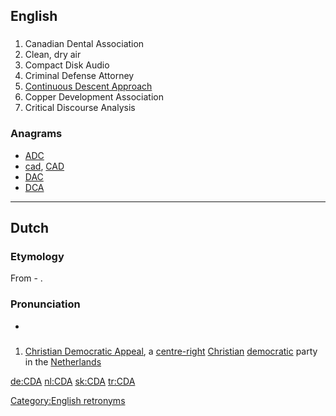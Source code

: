 {{also|CdA}}
==English==

==={{initialism-old|en}}===
{{wikipedia}}
{{en-initialism}}

# Canadian Dental Association
# Clean, dry air
# Compact Disk Audio
# Criminal Defense Attorney
# [[w:Continuous Descent Approach|Continuous Descent Approach]]
# Copper Development Association
# Critical Discourse Analysis

===Anagrams===
* [[ADC#English|ADC]]
* [[cad#English|cad]], [[CAD#English|CAD]]
* [[DAC#English|DAC]]
* [[DCA#English|DCA]]

[[Category:English retronyms]]

----

==Dutch==

===Etymology===
From {{m|nl|christen|Christen}}-{{m|nl|democratisch|Democratisch}} {{m|nl|appèl|Appèl}}.

===Pronunciation===
* {{audio|Nl-CDA.ogg|Audio|lang=nl}}

==={{initialism-old|nl}}===
{{head|nl|initialism}}

# [[w:Christian Democratic Appeal|Christian Democratic Appeal]], a [[centre-right]] [[Christian]] [[democratic]] party in the [[Netherlands]]

[[de:CDA]]
[[nl:CDA]]
[[sk:CDA]]
[[tr:CDA]]